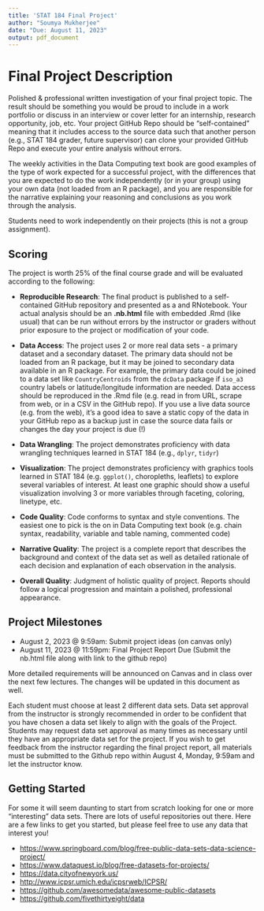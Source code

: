 ```yaml
---
title: 'STAT 184 Final Project'
author: "Soumya Mukherjee"
date: "Due: August 11, 2023"
output: pdf_document
---
```


#  Final Project Description

Polished & professional written investigation of your final project topic. The result should be something you would be proud to include in a work portfolio or discuss in an interview or cover letter for an internship, research opportunity, job, etc. Your project GitHub Repo should be "self-contained" meaning that it includes access to the source data such that another person (e.g., STAT 184 grader, future supervisor) can clone your provided GitHub Repo and execute your entire analysis without errors.

The weekly activities in the Data Computing text book are good examples of the type of work expected for a successful project, with the differences that you are expected to do the work independently (or in your group) using your own data (not loaded from an R package), and you are responsible for the narrative explaining your reasoning and conclusions as you work through the analysis.

Students need to work independently on their projects (this is not a group assignment). 

## Scoring
The project is worth 25% of the final course grade and will be evaluated according to the following: 

- **Reproducible Research**: The final product is published to a self-contained GitHub repository and presented as a and RNotebook.  Your actual analysis should be an **.nb.html** file with embedded .Rmd (like usual) that can be run without errors by the instructor or graders without prior exposure to the project or modification of your code.

- **Data Access**: The project uses 2 or more real data sets - a primary dataset and a secondary dataset. The primary data should not be loaded from an R package, but it may be joined to secondary data available in an R package.  For example, the primary data could be joined to a data set like `CountryCentroids` from the `dcData` package if `iso_a3` country labels or latitude/longitude information are needed. Data access should be reproduced in the .Rmd file (e.g. read in from URL, scrape from web, or in a CSV in the GitHub repo).  If you use a live data source (e.g. from the web), it's a good idea to save a static copy of the data in your GitHub repo as a backup just in case the source data fails or changes the day your project is due (!)

- **Data Wrangling**: The project demonstrates proficiency with data wrangling techniques learned in STAT 184 (e.g., `dplyr`, `tidyr`)

- **Visualization**: The project demonstrates proficiency with graphics tools learned in STAT 184 (e.g. `ggplot()`, choropleths, leaflets) to explore several variables of interest. At least one graphic should show a useful visualization involving 3 or more variables through faceting, coloring, linetype, etc.

- **Code Quality**: Code conforms to syntax and style conventions. The easiest one to pick is the on in Data Computing text book (e.g. chain syntax, readability, variable and table naming, commented code)

- **Narrative Quality**: The project is a complete report that describes the background and context of the data set as well as detailed rationale of each decision and explanation of each observation in the analysis.

- **Overall Quality**: Judgment of holistic quality of project.  Reports should follow a logical progression and maintain a polished, professional appearance.


## Project Milestones

- August 2, 2023 @ 9:59am: Submit project ideas (on canvas only)
- August 11, 2023 @ 11:59pm: Final Project Report Due (Submit the nb.html file along with link to the github repo)

More detailed requirements will be announced on Canvas and in class over the next few lectures. The changes will be updated in this document as well.

Each student must choose at least 2 different data sets.  Data set approval from the instructor is strongly recommended in order to be confident that you have chosen a data set likely to align with the goals of the Project. Students may request data set approval as many times as necessary until they have an appropriate data set for the project. If you wish to get feedback from the instructor regarding the final project report, all materials must be submitted to the Github repo within August 4, Monday, 9:59am and let the instructor know.

## Getting Started

For some it will seem daunting to start from scratch looking for one or more "interesting" data sets.  There are lots of useful repositories out there.  Here are a few links to get you started, but please feel free to use any data that interest you!  

- <https://www.springboard.com/blog/free-public-data-sets-data-science-project/>
- <https://www.dataquest.io/blog/free-datasets-for-projects/>
- <https://data.cityofnewyork.us/>
- <http://www.icpsr.umich.edu/icpsrweb/ICPSR/>
- <https://github.com/awesomedata/awesome-public-datasets>
- <https://github.com/fivethirtyeight/data>

